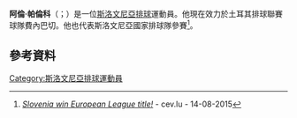 '''阿倫·帕倫科'''（{{lang-sl|Alen Pajenk}}；{{bd|1986年|4月23日}}）是一位[[斯洛文尼亞|斯洛文尼亞]][[排球|排球]]運動員。他現在效力於土耳其排球聯賽球隊費內巴切。他也代表斯洛文尼亞國家排球隊參賽<ref>[http://www.cev.lu/Competition-Area/CompetitionNews.aspx?NewsID=21056&ID=814 ''Slovenia win European League title! ''] {{Wayback|url=http://www.cev.lu/Competition-Area/CompetitionNews.aspx?NewsID=21056&ID=814 |date=20150919190646 }} - cev.lu - 14-08-2015</ref>。
==參考資料== 
{{reflist}}
[[Category:斯洛文尼亞排球運動員|Category:斯洛文尼亞排球運動員]]
